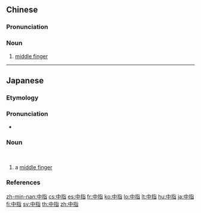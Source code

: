 ==Chinese==
{{zh-forms}}

===Pronunciation===
{{zh-pron
|m=zhōngzhǐ
|c=zung1 zi2
|h=pfs=chûng-chṳ́
|mn=tp,kh,tn,yl,hc,tc:tiong-cháiⁿ/xm,zz,km:tiong-chái/qz,lk:tiong-chúiⁿ/mg:tiong-chán
|cat=n
}}

===Noun===
{{zh-noun}}

# [[middle finger]]

{{zh-cat|Fingers}}

----

==Japanese==
{{wikipedia|lang=ja}}
{{ja-kanjitab|yomi=o|ちゅう|し}}
{{ja-kanjitab|yomi=k|なか|ゆび}}

===Etymology===
{{com|ja|中|指|tr1=naka, chū|t1=[[middle]]|tr2=yubi, shi|t2=[[finger]]|sort=なかゆび}}
{{rfe|ja}}

===Pronunciation===
{{ja-pron|なかゆび|acc=2|acc_ref=DJR,NHK,SMK5|y=k}}
{{ja-pron|ちゅうし|acc=1|acc_ref=DJR|y=o}}
* {{hmp|lang=ja|sort=ちゅうし|中子|中子|中肢|忠士|注視|胄子}}

===Noun===
{{ja-noun|なかゆび}}<br>{{ja-altread|hira=ちゅうし|hhira=ちゆうし}}

# a [[middle finger]]

===References===
<references/>

{{C|ja|Fingers|sort=なかゆび}}
[[zh-min-nan:中指]]
[[cs:中指]]
[[es:中指]]
[[fr:中指]]
[[ko:中指]]
[[lo:中指]]
[[lt:中指]]
[[hu:中指]]
[[ja:中指]]
[[fi:中指]]
[[sv:中指]]
[[th:中指]]
[[zh:中指]]